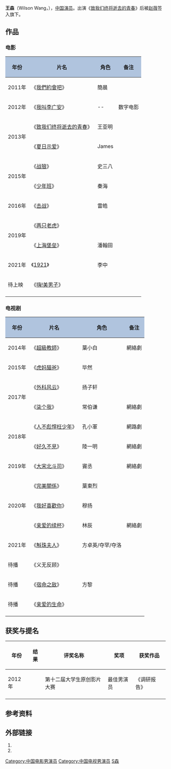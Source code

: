 {{藝人
|姓名 = 王森
|類型 = 男演員
|英文名 = Wilson Wang
|圖片 = 
|圖片尺寸 = 
|圖片簡介 = 
|國籍 = {{PRC}}
|籍貫 = 
|民族 = 汉族
|出生日期 = {{birth_date_and_age|1989|08|3}}
|出生地 = {{CHN}}[[北京|北京]]
|語言 = [[现代标准汉语|國語]]、[[英語|英語]]
|教育程度 = [[中国戏曲学院|中国戏曲学院]][[學士|學士]]
|宗教 = 
|出道日期 = 2011年
|代表作 = 
|活躍年代 = 2011年至今
|經紀公司 = 北京普林赛斯文化传播有限责任公司 (2013年至今)
|網站 = 
|音樂專輯 = 
|imdb = 6505680
|獎項 = 
}}
'''王森'''（Wilson Wang，{{bd|1989年|8月3日|||}}），[[中国|中国]][[演员|演员]]。出演《[[致我们终将逝去的青春_(电影)|致我们终将逝去的青春]]》后被[[赵薇|赵薇]]签入旗下。

==作品==
=== 电影 ===
{| class="wikitable"
|-
! style="background:#B0C4DE;" | 年份
! style="background:#B0C4DE;" | 片名
! style="background:#B0C4DE;" | 角色
! style="background:#B0C4DE;" | 备注
|-
| 2011年|| 《[[我們約會吧_(電影)|我們約會吧]]》 || 簡晨 ||
|-
| 2012年|| 《[[我叫李广安|我叫李广安]]》 || -- ||数字电影
|-
| rowspan=2|2013年 || 《[[致我们终将逝去的青春_(电影)|致我们终将逝去的青春]]》  || 王亚明 ||
|-
| 《[[夏日示爱|夏日示爱]]》  || James ||
|-
| rowspan=2| 2015年 || 《[[战狼|战狼]]》  || 史三八 ||
|-
| 《[[少年班_(電影)|少年班]]》 || 秦海 ||
|-
| 2016年 || 《[[击战|击战]]》  || 雷皓 ||
|-
| rowspan=2|2019年|| 《[[两只老虎_(2019年电影)|两只老虎]]》 ||  ||
|-
|《[[上海堡垒_(电影)|上海堡垒]]》 || 潘翰田 ||
|-
| 2021年 || 《[[1921_(电影)|1921]]》  || 李中 ||
|-
| 待上映|| 《[[嗨!美男子|嗨!美男子]]》 ||  ||
|-
|}

===电视剧===
{| class="wikitable"
|-
! style="background:#B0C4DE;" | 年份
! style="background:#B0C4DE;" | 片名
! style="background:#B0C4DE;" | 角色
! style="background:#B0C4DE;" | 备注
|-
|  2014年 || 《[[超級教師|超級教師]]》  ||葉小白|| 網絡劇
|-
|  2015年 || 《[[虎妈猫爸|虎妈猫爸]]》  || 毕然 ||
|-
| rowspan=2|  2017年 || 《[[外科风云|外科风云]]》  || 扬子轩 ||
|-
| 《[[柒个我|柒个我]]》  || 常伯谦 || 網絡劇
|-
| rowspan=2|2018年 || 《[[人不彪悍枉少年|人不彪悍枉少年]]》  || 孔小軍 || 網路劇
|- 
| 《[[好久不见_(电视剧)|好久不見]]》  || 陸一明 || 網絡劇
|-
|  2019年 || 《[[大宋北斗司|大宋北斗司]]》  ||竇丞|| 網絡劇
|-
| rowspan=3|    2020年 || 《[[完美关系|完美關係]]》  || 葉東烈 ||
|-
|   《[[我好喜歡你|我好喜歡你]]》  ||  穆扬 ||
|-
| 《[[亲爱的续杯|亲爱的续杯]]》 || 林辰 || 網絡劇
|-
|   2021年 || 《[[斛珠夫人|斛珠夫人]]》  || 方卓英/夺罕/夺洛  ||
|-
| 待播 || 《义无反顾》  ||   ||
|-
|  待播 || 《[[宿命之敌|宿命之敌]]》  ||  方黎 ||  
|-
|  待播 || 《[[亲爱的生命|亲爱的生命]]》  ||   ||  
|-
|}

==获奖与提名==
{| class="wikitable" 
|-
! 年份 !! 结果 !! 评奖名称 !! 奖项 !! 获奖作品
|-
| 2012年 || {{won}} || 第十二届大学生原创影片大赛 || 最佳男演员 || 《调研报告》
|-
|}

==参考资料==
<references />

==外部链接==
#{{Sinaweibo|wangsenw}}{{zh-cn}}
#{{imdb name|6505680}}

[[Category:中国电影男演员|Category:中国电影男演员]]
[[Category:中国电视男演员|Category:中国电视男演员]]
[[Category:王姓|S森]]